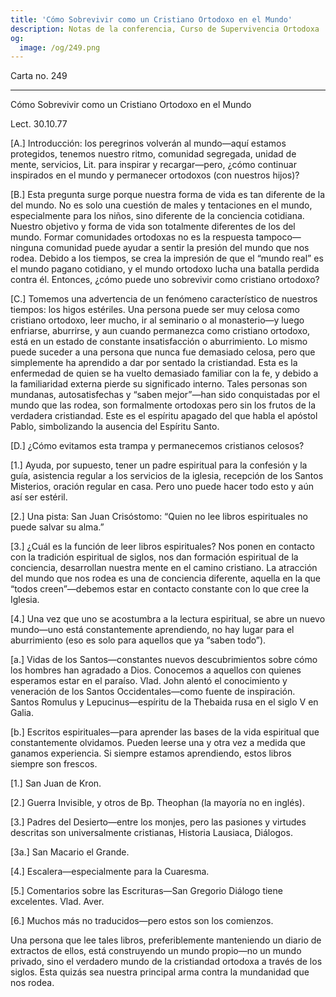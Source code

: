 ```yaml
---
title: 'Cómo Sobrevivir como un Cristiano Ortodoxo en el Mundo'
description: Notas de la conferencia, Curso de Supervivencia Ortodoxa
og:
  image: /og/249.png
---
```


<div style={{textAlign:'right', fontFamily:'monospace'}}>Carta no. 249</div>

---

Cómo Sobrevivir como un Cristiano Ortodoxo en el Mundo

Lect. 30.10.77

[A.] Introducción: los peregrinos volverán al mundo—aquí estamos protegidos, tenemos nuestro ritmo, comunidad segregada, unidad de mente, servicios, Lit. para inspirar y recargar—pero, ¿cómo continuar inspirados en el mundo y permanecer ortodoxos (con nuestros hijos)?

[B.] Esta pregunta surge porque nuestra forma de vida es tan diferente de la del mundo. No es solo una cuestión de males y tentaciones en el mundo, especialmente para los niños, sino diferente de la conciencia cotidiana. Nuestro objetivo y forma de vida son totalmente diferentes de los del mundo. Formar comunidades ortodoxas no es la respuesta tampoco—ninguna comunidad puede ayudar a sentir la presión del mundo que nos rodea. Debido a los tiempos, se crea la impresión de que el “mundo real” es el mundo pagano cotidiano, y el mundo ortodoxo lucha una batalla perdida contra él. Entonces, ¿cómo puede uno sobrevivir como cristiano ortodoxo?

[C.] Tomemos una advertencia de un fenómeno característico de nuestros tiempos: los higos estériles. Una persona puede ser muy celosa como cristiano ortodoxo, leer mucho, ir al seminario o al monasterio—y luego enfriarse, aburrirse, y aun cuando permanezca como cristiano ortodoxo, está en un estado de constante insatisfacción o aburrimiento. Lo mismo puede suceder a una persona que nunca fue demasiado celosa, pero que simplemente ha aprendido a dar por sentado la cristiandad. Esta es la enfermedad de quien se ha vuelto demasiado familiar con la fe, y debido a la familiaridad externa pierde su significado interno. Tales personas son mundanas, autosatisfechas y “saben mejor”—han sido conquistadas por el mundo que las rodea, son formalmente ortodoxas pero sin los frutos de la verdadera cristiandad. Este es el espíritu apagado del que habla el apóstol Pablo, simbolizando la ausencia del Espíritu Santo.

[D.] ¿Cómo evitamos esta trampa y permanecemos cristianos celosos?

[1.] Ayuda, por supuesto, tener un padre espiritual para la confesión y la guía, asistencia regular a los servicios de la iglesia, recepción de los Santos Misterios, oración regular en casa. Pero uno puede hacer todo esto y aún así ser estéril.

[2.] Una pista: San Juan Crisóstomo: “Quien no lee libros espirituales no puede salvar su alma.”

[3.] ¿Cuál es la función de leer libros espirituales? Nos ponen en contacto con la tradición espiritual de siglos, nos dan formación espiritual de la conciencia, desarrollan nuestra mente en el camino cristiano. La atracción del mundo que nos rodea es una de conciencia diferente, aquella en la que “todos creen”—debemos estar en contacto constante con lo que cree la Iglesia.

[4.] Una vez que uno se acostumbra a la lectura espiritual, se abre un nuevo mundo—uno está constantemente aprendiendo, no hay lugar para el aburrimiento (eso es solo para aquellos que ya “saben todo”).

[a.] Vidas de los Santos—constantes nuevos descubrimientos sobre cómo los hombres han agradado a Dios. Conocemos a aquellos con quienes esperamos estar en el paraíso. Vlad. John alentó el conocimiento y veneración de los Santos Occidentales—como fuente de inspiración. Santos Romulus y Lepucinus—espíritu de la Thebaida rusa en el siglo V en Galia.

[b.] Escritos espirituales—para aprender las bases de la vida espiritual que constantemente olvidamos. Pueden leerse una y otra vez a medida que ganamos experiencia. Si siempre estamos aprendiendo, estos libros siempre son frescos.

[1.] San Juan de Kron.

[2.] Guerra Invisible, y otros de Bp. Theophan (la mayoría no en inglés).

[3.] Padres del Desierto—entre los monjes, pero las pasiones y virtudes descritas son universalmente cristianas, Historia Lausiaca, Diálogos.

[3a.] San Macario el Grande.

[4.] Escalera—especialmente para la Cuaresma.

[5.] Comentarios sobre las Escrituras—San Gregorio Diálogo tiene excelentes. Vlad. Aver.

[6.] Muchos más no traducidos—pero estos son los comienzos.

Una persona que lee tales libros, preferiblemente manteniendo un diario de extractos de ellos, está construyendo un mundo propio—no un mundo privado, sino el verdadero mundo de la cristiandad ortodoxa a través de los siglos. Esta quizás sea nuestra principal arma contra la mundanidad que nos rodea.
